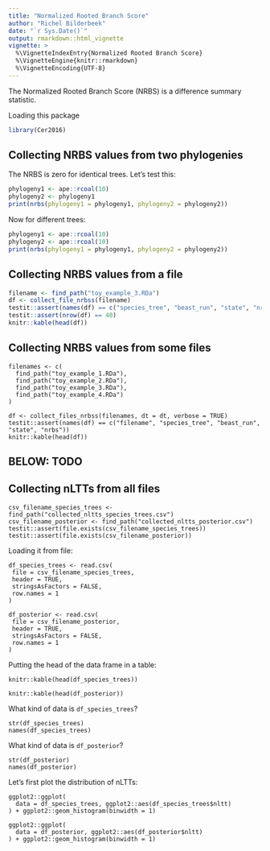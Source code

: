 ```yaml
---
title: "Normalized Rooted Branch Score"
author: "Richel Bilderbeek"
date: "`r Sys.Date()`"
output: rmarkdown::html_vignette
vignette: >
  %\VignetteIndexEntry{Normalized Rooted Branch Score}
  %\VignetteEngine{knitr::rmarkdown}
  %\VignetteEncoding{UTF-8}
---
```


The Normalized Rooted Branch Score (NRBS) is a difference
summary statistic.

Loading this package

```r
library(Cer2016)
```

## Collecting NRBS values from two phylogenies

The NRBS is zero for identical trees. Let's test this:

```r
phylogeny1 <- ape::rcoal(10)
phylogeny2 <- phylogeny1
print(nrbs(phylogeny1 = phylogeny1, phylogeny2 = phylogeny2))
```

Now for different trees:

```r
phylogeny1 <- ape::rcoal(10)
phylogeny2 <- ape::rcoal(10)
print(nrbs(phylogeny1 = phylogeny1, phylogeny2 = phylogeny2))
```

## Collecting NRBS values from a file

```r
filename <- find_path("toy_example_3.RDa")
df <- collect_file_nrbss(filename)
testit::assert(names(df) == c("species_tree", "beast_run", "state", "nrbs"))
testit::assert(nrow(df) == 40)
knitr::kable(head(df))
```


## Collecting NRBS values from some files

```
filenames <- c(
  find_path("toy_example_1.RDa"),
  find_path("toy_example_2.RDa"),
  find_path("toy_example_3.RDa"),
  find_path("toy_example_4.RDa")
)

df <- collect_files_nrbss(filenames, dt = dt, verbose = TRUE)
testit::assert(names(df) == c("filename", "species_tree", "beast_run", "state", "nrbs"))
knitr::kable(head(df))
```

## BELOW: TODO

## Collecting nLTTs from all files

```
csv_filename_species_trees <- find_path("collected_nltts_species_trees.csv")
csv_filename_posterior <- find_path("collected_nltts_posterior.csv")
testit::assert(file.exists(csv_filename_species_trees))
testit::assert(file.exists(csv_filename_posterior))
```

Loading it from file:

```
df_species_trees <- read.csv(
 file = csv_filename_species_trees, 
 header = TRUE, 
 stringsAsFactors = FALSE, 
 row.names = 1
)

df_posterior <- read.csv(
 file = csv_filename_posterior, 
 header = TRUE, 
 stringsAsFactors = FALSE, 
 row.names = 1
)
```

Putting the head of the data frame in a table:

```
knitr::kable(head(df_species_trees))
```

```
knitr::kable(head(df_posterior))
```

What kind of data is `df_species_trees`?

```
str(df_species_trees)
names(df_species_trees)
```

What kind of data is `df_posterior`?

```
str(df_posterior)
names(df_posterior)
```

Let's first plot the distribution of nLTTs:

```
ggplot2::ggplot(
  data = df_species_trees, ggplot2::aes(df_species_trees$nltt)
) + ggplot2::geom_histogram(binwidth = 1)
```

```
ggplot2::ggplot(
  data = df_posterior, ggplot2::aes(df_posterior$nltt)
) + ggplot2::geom_histogram(binwidth = 1)
```

